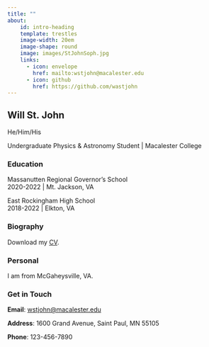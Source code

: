 ```yaml
---
title: ""
about:
    id: intro-heading
    template: trestles
    image-width: 20em
    image-shape: round
    image: images/StJohnSoph.jpg
    links:
      - icon: envelope
        href: mailto:wstjohn@macalester.edu
      - icon: github
        href: https://github.com/wastjohn
---
```


:::{#intro-heading}
## Will St. John

He/Him/His 

Undergraduate Physics & Astronomy Student | Macalester College

### Education

Massanutten Regional Governor's School <br>
2020-2022 | Mt. Jackson, VA

East Rockingham High School <br>
2018-2022 | Elkton, VA
:::

### Biography



<i class='bi-download'></i> Download my <a href="https://drive.google.com/file/d/1lkcWNKZqZ2Ij572Gbe8KLYp-n2wHma9x/view?usp=sharing" target="_blank">CV</a>.

### Personal

I am from McGaheysville, VA.

### Get in Touch

**Email**: <a href='mailto:wstjohn@macalester.edu'>wstjohn@macalester.edu</a>

**Address**: 1600 Grand Avenue, Saint Paul, MN 55105

**Phone**: 123-456-7890